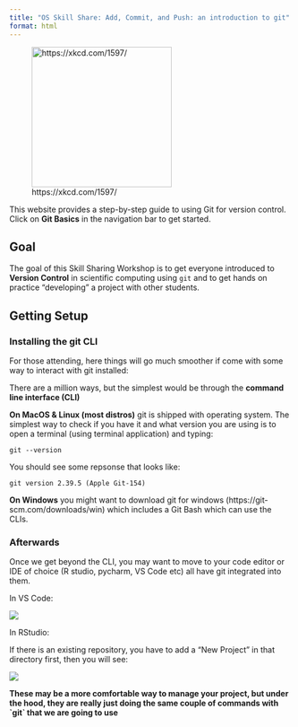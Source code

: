 ```yaml
---
title: "OS Skill Share: Add, Commit, and Push: an introduction to git"
format: html
---
```


![https://xkcd.com/1597/](https://imgs.xkcd.com/comics/git.png){width="250px"}


This website provides a step-by-step guide to using Git for version control. Click on **Git Basics** in the navigation bar to get started.

## Goal

The goal of this Skill Sharing Workshop is to get everyone introduced to **Version Control** in scientific computing using `git` and to get hands on practice "developing" a project with other students.

## Getting Setup

### Installing the git CLI

For those attending, here things will go much smoother if come with some way to interact with git installed:

There are a million ways, but the simplest would be through the **command line interface (CLI)**

**On MacOS & Linux (most distros)** git is shipped with operating system. The simplest way to check if you have it and what version you are using is to open a terminal (using terminal application) and typing:

`git --version`

You should see some repsonse that looks like:

`git version 2.39.5 (Apple Git-154)`

**On Windows** you might want to download git for windows (https://git-scm.com/downloads/win) which includes a Git Bash which can use the CLIs.

### Afterwards

Once we get beyond the CLI, you may want to move to your code editor or IDE of choice (R studio, pycharm, VS Code etc) all have git integrated into them.

In VS Code:

![](/media/vscode-git.png){width="250px;"}

In RStudio:

If there is an existing repository, you have to add a "New Project" in that directory first, then you will see:

![](/media/rstudio-git.png)

**These may be a more comfortable way to manage your project, but under the hood, they are really just doing the same couple of commands with \`git\` that we are going to use**
